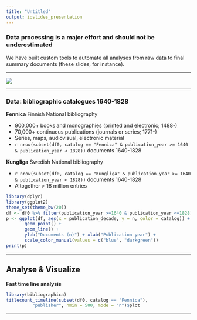 ```yaml
---
title: "Untitled"
output: ioslides_presentation
---
```


### Data processing is a major effort and should not be underestimated

We have built custom tools to automate all analyses from raw data to final summary documents (these slides, for instance).

\begin{columns}
\begin{column}{0.5\textwidth}
     \includegraphics[width=1\textwidth]{parsing.png}
\end{column}
\begin{column}{0.5\textwidth}  %%<--- here
    \begin{center}
     \includegraphics[width=1\textwidth]{iceberg.png}
     \end{center}
\end{column}
\end{columns}


---

![](ecosystemflowchart.png)


---

### Data: bibliographic catalogues 1640-1828  


**Fennica** Finnish National bibliography

- 900,000+ books and monographies (printed and electronic; 1488-)
- 70,000+ continuous publications (journals or series; 1771-)
- Series, maps, audiovisual, electronic material
- `r nrow(subset(df0, catalog == "Fennica" & publication_year >= 1640 & publication_year < 1828))` documents 1640-1828

**Kungliga**  Swedish National bibliography

- `r nrow(subset(df0, catalog == "Kungliga" & publication_year >= 1640 & publication_year < 1828))` documents 1640-1828
- Altogether > 18 million entries

```r
library(dplyr)
library(ggplot2)
theme_set(theme_bw(20))
df <- df0 %>% filter(publication_year >=1640 & publication_year <=1828) %>% group_by(catalog, publication_decade) %>% tally()
p <- ggplot(df, aes(x = publication_decade, y = n, color = catalog)) + 
       geom_point() + 
       geom_line() + 
       ylab("Documents (n)") + xlab("Publication year") +
       scale_color_manual(values = c("blue", "darkgreen"))
print(p)
```

---

## Analyse & Visualize

**Fast time line analysis**

```r
library(bibliographica)
titlecount_timeline(subset(df0, catalog == "Fennica"), 
          "publisher", nmin = 500, mode = "n")$plot
```

---


